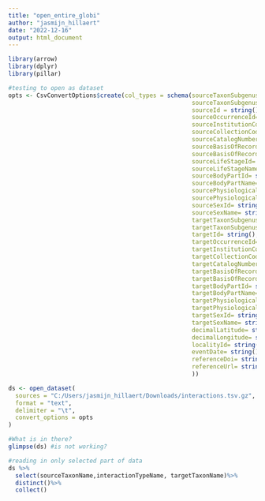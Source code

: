 ```yaml
---
title: "open_entire_globi"
author: "jasmijn_hillaert"
date: "2022-12-16"
output: html_document
---
```



```r
library(arrow)
library(dplyr)
library(pillar)
```


```r
#testing to open as dataset
opts <- CsvConvertOptions$create(col_types = schema(sourceTaxonSubgenusName = string(),
                                                    sourceTaxonSubgenusId = string(),
                                                    sourceId = string(),
                                                    sourceOccurrenceId= string(),
                                                    sourceInstitutionCode= string(),
                                                    sourceCollectionCode= string(),
                                                    sourceCatalogNumber= string(),
                                                    sourceBasisOfRecordId= string(),
                                                    sourceBasisOfRecordName= string(),
                                                    sourceLifeStageId= string(),
                                                    sourceLifeStageName= string(),
                                                    sourceBodyPartId= string(),
                                                    sourceBodyPartName= string(),
                                                    sourcePhysiologicalStateId= string(),
                                                    sourcePhysiologicalStateName=string(),
                                                    sourceSexId= string(),
                                                    sourceSexName= string(),
                                                    targetTaxonSubgenusName= string(),
                                                    targetTaxonSubgenusId= string(),
                                                    targetId= string(),
                                                    targetOccurrenceId= string(),
                                                    targetInstitutionCode= string(),
                                                    targetCollectionCode= string(),
                                                    targetCatalogNumber= string(),
                                                    targetBasisOfRecordId= string(),
                                                    targetBasisOfRecordName= string(),
                                                    targetBodyPartId= string(),
                                                    targetBodyPartName= string(),
                                                    targetPhysiologicalStateId= string(),
                                                    targetPhysiologicalStateName= string(),
                                                    targetSexId= string(),
                                                    targetSexName= string(),
                                                    decimalLatitude= string(),
                                                    decimalLongitude= string(),
                                                    localityId= string(),
                                                    eventDate= string(),
                                                    referenceDoi= string(),
                                                    referenceUrl= string()
                                                    ))

ds <- open_dataset(
  sources = "C:/Users/jasmijn_hillaert/Downloads/interactions.tsv.gz", 
  format = "text",
  delimiter = "\t",
  convert_options = opts
)

#What is in there?
glimpse(ds) #is not working?
```


```r
#reading in only selected part of data
ds %>%
  select(sourceTaxonName,interactionTypeName, targetTaxonName)%>%
  distinct()%>%
  collect()

```
